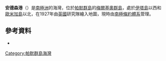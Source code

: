 {{Coord|64|19|S|62|56|W|display=title}}

'''安德森港'''（{{lang-en|Andersen Harbor}}）是[[南極洲|南極洲]]的海灣，位於[[帕默群島|帕默群島]]的[[梅爾基奧群島|梅爾基奧群島]]，處於[[伊塔島|伊塔島]]以西和[[歐米加島|歐米加島]]以北，在1927年由[[英國|英國]]研究隊繪入地圖，現時由[[南極條約體系|南極條約體系]]管理。

==參考資料==
*{{usgs-gazetteerid=400}}

{{DEFAULTSORT:Andersen Harbor}}
[[Category:帕默群島海灣|Category:帕默群島海灣]]


{{PalmerArchipelago-geo-stub}}